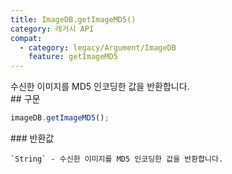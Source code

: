```yaml
---
title: ImageDB.getImageMD5()
category: 레거시 API
compat:
  - category: legacy/Argument/ImageDB
    feature: getImageMD5
---
```


<Section>
  수신한 이미지를 MD5 인코딩한 값을 반환합니다.
</Section>
<Section>
  ## 구문

  ~~~js
  imageDB.getImageMD5();
  ~~~

  <Section>
    ### 반환값

    `String` - 수신한 이미지를 MD5 인코딩한 값을 반환합니다.
  </Section>
</Section>